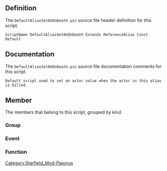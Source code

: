 {{Script_Object_Summary
| title = DefaultAliasSetAVOnDeath
| name = [[SFM:Script-DefaultAliasSetAVOnDeath|DefaultAliasSetAVOnDeath]]
| extends = [[SFM:Script-ReferenceAlias|ReferenceAlias]] → [[SFM:Script-Alias|Alias]] → [[SFM:Script-ScriptObject|ScriptObject]]
| flags = Const, Default
}}


== Definition ==
The <code>DefaultAliasSetAVOnDeath.psc</code> source file header definition for this script.

<source lang="papyrus">
ScriptName DefaultAliasSetAVOnDeath Extends ReferenceAlias Const Default
</source>


== Documentation ==
The <code>DefaultAliasSetAVOnDeath.psc</code> source file documentation comments for this script.

<source>
Default script used to set an actor value when the actor in this alias is killed.
</source>


== Member ==
The members that belong to this script, grouped by kind.

=== Group ===
{{Script_Object_Member_Summary
| title = Required_Properties
| script = [[SFM:Script-DefaultAliasSetAVOnDeath|DefaultAliasSetAVOnDeath]]
| name = [[SFM:Script-DefaultAliasSetAVOnDeath/Required_Properties|Required_Properties]]
| kind = Group
}}

{{Script_Object_Member_Summary
| title = Optional_Properties
| script = [[SFM:Script-DefaultAliasSetAVOnDeath|DefaultAliasSetAVOnDeath]]
| name = [[SFM:Script-DefaultAliasSetAVOnDeath/Optional_Properties|Optional_Properties]]
| kind = Group
}}

{{Script_Object_Member_Summary
| title = Debug_Properties
| script = [[SFM:Script-DefaultAliasSetAVOnDeath|DefaultAliasSetAVOnDeath]]
| name = [[SFM:Script-DefaultAliasSetAVOnDeath/Debug_Properties|Debug_Properties]]
| kind = Group
}}

=== Event ===
{{Script_Object_Member_Summary
| title = OnDeath
| script = [[SFM:Script-DefaultAliasSetAVOnDeath|DefaultAliasSetAVOnDeath]]
| name = [[SFM:Script-DefaultAliasSetAVOnDeath/OnDeath|OnDeath]]
| kind = Event
| parameters = ObjectReference akKiller
}}

{{Script_Object_Member_Summary
| title = OnDying
| script = [[SFM:Script-DefaultAliasSetAVOnDeath|DefaultAliasSetAVOnDeath]]
| name = [[SFM:Script-DefaultAliasSetAVOnDeath/OnDying|OnDying]]
| kind = Event
| parameters = ObjectReference akKiller
}}

=== Function ===
{{Script_Object_Member_Summary
| title = ProcessDeathEvent
| script = [[SFM:Script-DefaultAliasSetAVOnDeath|DefaultAliasSetAVOnDeath]]
| name = [[SFM:Script-DefaultAliasSetAVOnDeath/ProcessDeathEvent|ProcessDeathEvent]]
| kind = Function
| parameters = ObjectReference akKiller
}}


[[Category:Starfield_Mod-Papyrus]]
